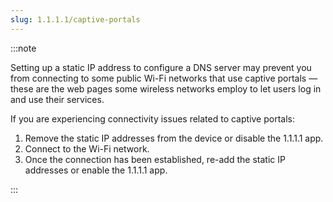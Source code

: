 ```yaml
---
slug: 1.1.1.1/captive-portals
---
```


:::note

Setting up a static IP address to configure a DNS server may prevent you from connecting to some public Wi-Fi networks that use captive portals — these are the web pages some wireless networks employ to let users log in and use their services.

If you are experiencing connectivity issues related to captive portals:

1. Remove the static IP addresses from the device or disable the 1.1.1.1 app.
2. Connect to the Wi-Fi network.
3. Once the connection has been established, re-add the static IP addresses or enable the 1.1.1.1 app.

:::